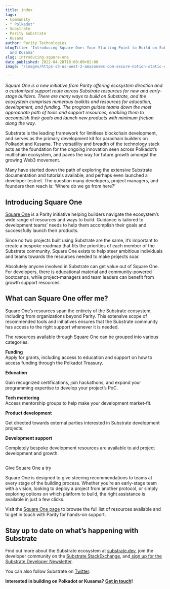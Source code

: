 ```yaml
---
title: index
tags:
- Community
- " Polkadot"
- Substrate
- Parity Substrate
- Kusama
author: Parity Technologies
blogTitle: 'Introducing Square One: Your Starting Point to Build on Substrate, Polkadot,
  and Kusama'
slug: introducing-square-one
date_published: 2022-04-28T18:00:00+02:00
image: "/images/https-s3-us-west-2-amazonaws-com-secure-notion-static-com-a7c4eab6-da11-47aa-8bce-c93ab9a6022d-square_one.png"

---
```

_Square One is a new initiative from Parity offering ecosystem direction and a customized support route across Substrate resources for new and early-stage builders. There are many ways to build on Substrate, and the ecosystem comprises numerous toolkits and resources for education, development, and funding. The program guides teams down the most appropriate path of tools and support resources, enabling them to accomplish their goals and launch new products with minimum friction along the way._

Substrate is the leading framework for limitless blockchain development, and serves as the primary development kit for parachain builders on Polkadot and Kusama. The versatility and breadth of the technology stack acts as the foundation for the ongoing innovation seen across Polkadot’s multichain ecosystem, and paves the way for future growth amongst the growing Web3 movement.

Many have started down the path of exploring the extensive Substrate documentation and tutorials available, and perhaps even launched a developer testnet. The question many developers, project managers, and founders then reach is: ‘Where do we go from here?’

## Introducing Square One

[Square One](https://substrate.io/ecosystem/square-one/) is a Parity initiative helping builders navigate the ecosystem’s wide range of resources and ways to build. Guidance is tailored to development teams’ needs to help them accomplish their goals and successfully launch their products.

Since no two projects built using Substrate are the same, it’s important to create a bespoke roadmap that fits the priorities of each member of the Substrate community. Square One exists to help steer ambitious individuals and teams towards the resources needed to make projects soar.

Absolutely anyone involved in Substrate can get value out of Square One. For developers, there is educational material and community-powered bootcamps, while project-managers and team leaders can benefit from growth support resources.

## What can Square One offer me?

Square One’s resources span the entirety of the Substrate ecosystem, including from organizations beyond Parity. This extensive scope of recommended tools and initiatives ensures that the Substrate community has access to the right support whenever it is needed.

The resources available through Square One can be grouped into various categories:

**Funding**  
Apply for grants, including access to education and support on how to access funding through the Polkadot Treasury.

**Education**

Gain recognized certifications, join hackathons, and expand your programming expertise to develop your project’s PoC.

**Tech mentoring**  
Access mentorship groups to help make your development market-fit.

**Product development**

Get directed towards external parties interested in Substrate development projects.

**Development support**

Completely bespoke development resources are available to aid project development and growth.

## 

Give Square One a try

Square One is designed to give steering recommendations to teams at every stage of the building process. Whether you’re an early-stage team with a vision, looking to deploy a project from another protocol, or simply exploring options on which platform to build, the right assistance is available in just a few clicks.

Visit the [Square One page](https://substrate.io/ecosystem/square-one/) to browse the full list of resources available and to get in touch with Parity for hands-on support.

## Stay up to date on what’s happening with Substrate

Find out more about the Substrate ecosystem at [substrate.dev](https://substrate.dev/), join the developer community on the [Substrate StackExchange](https://substrate.stackexchange.com/), and[ sign up for the Substrate Developer Newsletter](https://substrate.io/ecosystem/connect/newsletter/).

You can also follow Substrate on [Twitter](https://twitter.com/substrate_io).

**Interested in building on Polkadot or Kusama?** [**Get in touch**](https://info.polkadot.network/contact)**!**